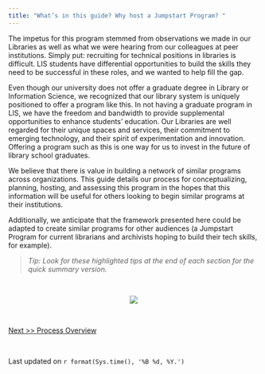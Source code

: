 ```yaml
---
title: "What’s in this guide? Why host a Jumpstart Program? "
---
```


The impetus for this program stemmed from observations we made in our Libraries as well as what we were hearing from our colleagues at peer institutions. Simply put: recruiting for technical positions in libraries is difficult. LIS students have differential opportunities to build the skills they need to be successful in these roles, and we wanted to help fill the gap. 

Even though our university does not offer a graduate degree in Library or Information Science, we recognized that our library system is uniquely positioned to offer a program like this. In not having a graduate program in LIS, we have the freedom and bandwidth to provide supplemental opportunities to enhance students’ education. Our Libraries are well regarded for their unique spaces and services, their commitment to emerging technology, and their spirit of experimentation and innovation. Offering a program such as this is one way for us to invest in the future of library school graduates. 

We believe that there is value in building a network of similar programs across organizations. This guide details our process for conceptualizing, planning, hosting, and assessing this program in the hopes that this information will be useful for others looking to begin similar programs at their institutions. 

Additionally, we anticipate that the framework presented here could be adapted to create similar programs for other audiences (a Jumpstart Program for current librarians and archivists hoping to build their tech skills, for example). 


> <i>Tip: Look for these highlighted tips at the end of each section for the quick summary version.</i> 

<br>

<center>
![](./images/jumpstart_stock_1.jpg)
</center>

<br>

[Next >> Process Overview](https://ncsu-libraries.github.io/jumpstart-framework/timeline.html)

<br>

Last updated on `r format(Sys.time(), '%B %d, %Y.')`